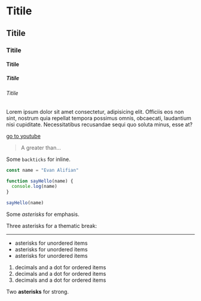 # Titile
## Titile
### Titile
#### Titile
##### Titile
###### Titile

Lorem ipsum dolor sit amet consectetur, adipisicing elit. Officiis eos non sint, nostrum quia repellat tempora possimus omnis, obcaecati, laudantium nisi cupiditate. Necessitatibus recusandae sequi quo soluta minus, esse at?

[go to youtube](https://youtube.com)

> A greater than…

Some `backticks` for inline.

```javascript
const name = "Evan Alifian"

function sayHello(name) {
  console.log(name)
}

sayHello(name)
```

Some *asterisks* for emphasis.


Three asterisks for a thematic break:

***

* asterisks for unordered items
* asterisks for unordered items
* asterisks for unordered items

1. decimals and a dot for ordered items
1. decimals and a dot for ordered items
1. decimals and a dot for ordered items

Two **asterisks** for strong.